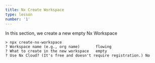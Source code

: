 ```yaml
---
title: Nx Create Workspace
type: lesson
number: '1'
---
```


In this section, we create a new empty Nx Workspace

```
> npx create-nx-workspace
? Workspace name (e.g., org name)       flowing
? What to create in the new workspace   empty
? Use Nx Cloud? (It's free and doesn't require registration.) No
```
